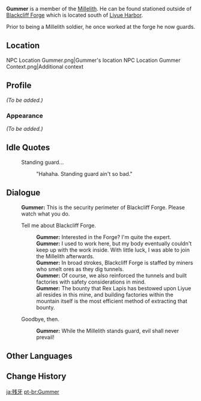 {{Meta
<!-- REMOVE THIS TEMPLATE AFTER ADDING MISSING INFO -->
|missing_NPC_profile  = yes
}}
{{Character Infobox
|image            = NPC Gummer.png
|type             = Open-World NPC
|region           = Liyue
|location         = Liyue
|title            = Millelith
|affiliation      = Millelith
}}
'''Gummer''' is a member of the [[Millelith]]. He can be found stationed outside of [[Blackcliff Forge]] which is located south of [[Liyue Harbor]].

Prior to being a Millelith soldier, he once worked at the forge he now guards.

==Location==
<gallery>
NPC Location Gummer.png|Gummer's location
NPC Location Gummer Context.png|Additional context
</gallery>

==Profile==
<!--detailed story/lore information goes here-->
''(To be added.)''

===Appearance===
''(To be added.)''

==Idle Quotes==
{{Dialogue Start}}
: {{DIcon|Idle}} Standing guard...
:: {{A|VO Gummer 01.ogg}} "Hahaha. Standing guard ain't so bad."
{{Dialogue End}}

==Dialogue==
{{Dialogue Start}}
:'''Gummer:''' This is the security perimeter of Blackcliff Forge. Please watch what you do.
:{{DIcon}} Tell me about Blackcliff Forge.
::'''Gummer:''' Interested in the Forge? I'm quite the expert.
::'''Gummer:''' I used to work here, but my body eventually couldn't keep up with the work inside. With little luck, I was able to join the Millelith afterwards.
::'''Gummer:''' In broad strokes, Blackcliff Forge is staffed by miners who smelt ores as they dig tunnels.
::'''Gummer:''' Of course, we also reinforced the tunnels and built factories with safety considerations in mind.
::'''Gummer:''' The bounty that Rex Lapis has bestowed upon Liyue all resides in this mine, and building factories within the mountain itself is the most efficient method of extracting that bounty.
:{{DIcon}} Goodbye, then.
::'''Gummer:''' While the Millelith stands guard, evil shall never prevail!
{{Dialogue End}}

==Other Languages==
{{Other Languages
|en      = Gummer
|zhs     = 豁牙子
|zhs_rm  = Huōyázi
|zht     = 豁牙子
|zht_rm  = Huōyázi
|zh_tl   = Gaptooth
|zh_note = {{zh|豁牙子|rm=Huōyázi}} is a slang term for someone missing at least one tooth.
|ja      = 残牙
|ja_rm   = Zanga{{Assumed}}
|ja_tl   = Lingering Tooth
|ko      = 활이
|ko_rm   = Hwal-i
|ko_tl   = Gaptooth
|es      = Gummer
|fr      = Gummer
|ru      = Зубастый Хо
|ru_tl   = Toothy Huo
|th      = Gummer
|vi      = Răng Sún
|vi_tl   = 
|de      = Klappergebiss
|de_tl   = Chattering Teeth
|id      = Gummer
|pt      = Gummer
|tr      = Dişsiz
|tr_tl   = 
|it      = Gummer
}}

==Change History==
{{Change History|1.0}}

[[ja:残牙]]
[[pt-br:Gummer]]